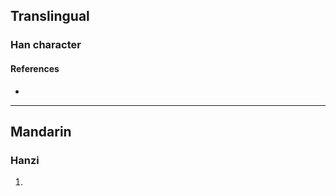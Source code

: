 {{character info/new}}
==Translingual==

===Han character===
{{Han char|rn=96|rad=玉|as=06|sn=10|four=14111|canj=MGHGU|ids=⿰𤣩先}}

====References====
* {{Han ref|kx=0730.170|dkj=20943|dj=1142.030|hdz=21111.100|uh=73D7|ud=29655|bh=D2B9|bd=53945}}

----

==Mandarin==

===Hanzi===
{{cmn-hanzi|pin=[[xiān]] ([[xian1]])|wg=hsien<sup>1</sup>}}

# {{defn|lang=cmn|sort=玉06}}